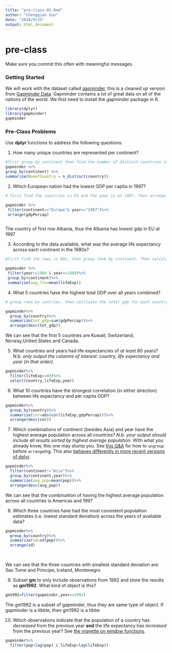 ```yaml
---
title: "pre-class-03.Rmd"
author: "Chengqian Sun"
date: "2018/9/25"
output: html_document
---
```


# pre-class

Make sure you commit this often with meaningful messages. 


### Getting Started


We will work with the dataset called [gapminder](https://github.com/jennybc/gapminder), this is a cleaned up version from [Gapminder Data](http://www.gapminder.org/data/). Gapminder contains a lot of great data on all of the nations of the world. We first need to install the gapminder package in R. 






```r
library(dplyr)
library(gapminder)
gapminder
```




### Pre-Class Problems

Use **dplyr** functions to address the following questions:

1. How many unique countries are represented per continent?
```r
#first group by continent then find the number of distinct countries in each continent 
gapminder %>%
group_by(continent) %>%
summarize(NumofCountry = n_distinct(country))

```


2. Which European nation had the lowest GDP per capita in 1997? 

```r
# first find the countries in EU and the year is at 1997, then arrange them.

gapminder %>%
 filter(continent=="Europe"& year=="1997")%>%
 arrange(gdpPercap)



```

The country of first row  Albania, thus the Albania has lowest gdp in EU at 1997

3. According to the data available, what was the average life expectancy across each continent in the 1980s?
```r
#first find the rows in 80s, then group them by continent. Then calculate the mean of life expectancy of each continent.

gapminder %>%
 filter(year>=1980 & year<=1989)%>%
 group_by(continent)%>%
 summarize(avg_lfe=mean(lifeExp))
```


4. What 5 countries have the highest total GDP over all years combined?

```r
# group rows by contries, then calcluate the total gdp for each country. then arrange these countries, find the highest 5.

gapminder%>%
  group_by(country)%>%
  summarize(tot_gdp=sum(gdpPercap))%>%
  arrange(desc(tot_gdp))

```

We can see that the first 5 countries are Kuwait, Switzerland, Norway,United States and Canada.

5. What countries and years had life expectancies of _at least_ 80 years? _N.b. only output the columns of interest: country, life expectancy and year (in that order)._

```r
gapminder%>%
  filter(lifeExp>=80)%>%
  select(country,lifeExp,year)


```

6. What 10 countries have the strongest correlation (in either direction) between life expectancy and per capita GDP?
```r
gapminder%>%
  group_by(country)%>%
  summarize(cor=abs(cor(lifeExp,gdpPercap)))%>%
  arrange(desc(cor))

```



7. Which combinations of continent (besides Asia) and year have the highest average population across all countries? _N.b. your output should include all results sorted by highest average population_. With what you already know, this one may stump you. See [this Q&A](http://stackoverflow.com/q/27207963/654296) for how to `ungroup` before `arrange`ing. This also [behaves differently in more recent versions of dplyr](https://github.com/hadley/dplyr/releases/tag/v0.5.0).


```r

gapminder%>%
  filter(continent!="Asia")%>%
  group_by(continent,year)%>%
  summarize(avg_pop=mean(pop))%>%
  arrange(desc(avg_pop))

```
We can see that the combinaition of having the highest average population across all countries is Americas and 1997

8. Which three countries have had the most consistent population estimates (i.e. lowest standard deviation) across the years of available data? 

```r
gapminder%>%
  group_by(country)%>%
  summarize(sd=sd(pop))%>%
  arrange(sd)
  
  

```
We can see that the three countries with smallest standard deviation are:
Sao Tome and Principe, Iceland, Montenegro


9. Subset **gm** to only include observations from 1992 and store the results as **gm1992**. What kind of object is this?

```r
gm1992=filter(gapminder,year==1992)

```
The gm1992 is a subset of gapminder, thus they are same type of object. If gapminder is a tibble, then gm1992 is a tibbe

10. Which observations indicate that the population of a country has *decreased* from the previous year **and** the life expectancy has *increased* from the previous year? See [the vignette on window functions](https://cran.r-project.org/web/packages/dplyr/vignettes/window-functions.html).


```r


gapminder%>%
  filter(pop<lag(pop) & lifeExp>lag(lifeExp))


```



